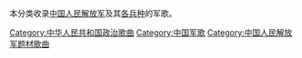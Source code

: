 本分类收录[[中国人民解放军|中国人民解放军]]及其[[中国人民解放军军兵种列表|各兵种]]的军歌。

[[Category:中华人民共和国政治歌曲‎|Category:中华人民共和国政治歌曲‎]]
[[Category:中国军歌|Category:中国军歌]]
[[Category:中国人民解放军题材歌曲|Category:中国人民解放军题材歌曲]]